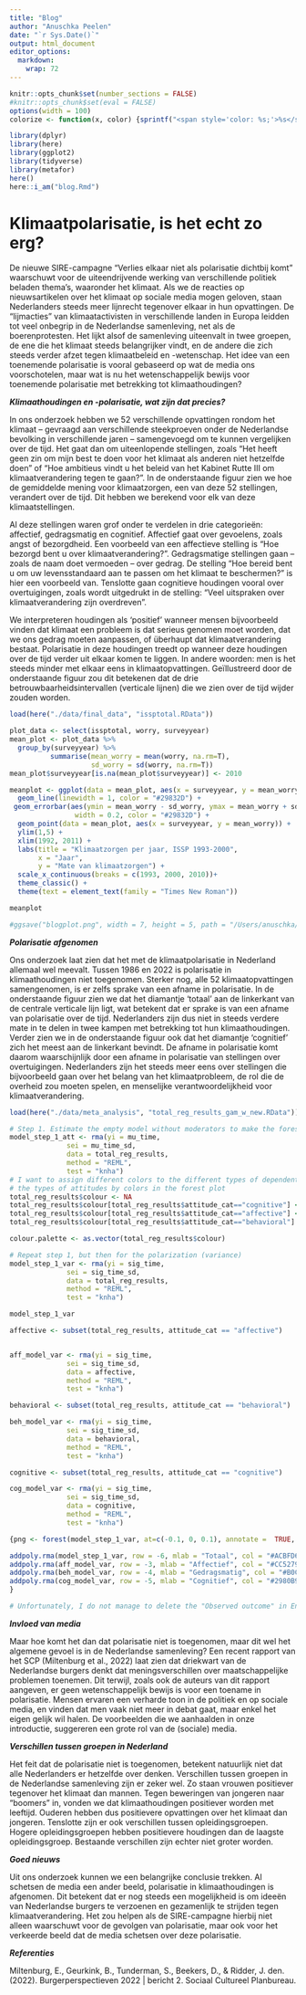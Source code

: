 ```yaml
---
title: "Blog"
author: "Anuschka Peelen"
date: "`r Sys.Date()`"
output: html_document
editor_options: 
  markdown: 
    wrap: 72
---
```


```r
knitr::opts_chunk$set(number_sections = FALSE)
#knitr::opts_chunk$set(eval = FALSE)
options(width = 100)
colorize <- function(x, color) {sprintf("<span style='color: %s;'>%s</span>", color, x) }

```

```r
library(dplyr)
library(here)
library(ggplot2)
library(tidyverse)
library(metafor)
here()
here::i_am("blog.Rmd")
```

# Klimaatpolarisatie, is het echt zo erg? {-}

De nieuwe SIRE-campagne "Verlies elkaar niet als polarisatie dichtbij
komt" waarschuwt voor de uiteendrijvende werking van verschillende
politiek beladen thema's, waaronder het klimaat. Als we de reacties op
nieuwsartikelen over het klimaat op sociale media mogen geloven, staan
Nederlanders steeds meer lijnrecht tegenover elkaar in hun opvattingen.
De "lijmacties" van klimaatactivisten in verschillende landen in Europa
leidden tot veel onbegrip in de Nederlandse samenleving, net als de
boerenprotesten. Het lijkt alsof de samenleving uiteenvalt in twee
groepen, de ene die het klimaat steeds belangrijker vindt, en de andere
die zich steeds verder afzet tegen klimaatbeleid en -wetenschap. Het
idee van een toenemende polarisatie is vooral gebaseerd op wat de media
ons voorschotelen, maar wat is nu het wetenschappelijk bewijs voor
toenemende polarisatie met betrekking tot klimaathoudingen?

***Klimaathoudingen en -polarisatie, wat zijn dat precies?***

In ons onderzoek hebben we 52 verschillende opvattingen rondom het
klimaat -- gevraagd aan verschillende steekproeven onder de Nederlandse
bevolking in verschillende jaren -- samengevoegd om te kunnen
vergelijken over de tijd. Het gaat dan om uiteenlopende stellingen,
zoals "Het heeft geen zin om mijn best te doen voor het klimaat als
anderen niet hetzelfde doen" of "Hoe ambitieus vindt u het beleid van
het Kabinet Rutte III om klimaatverandering tegen te gaan?". In de
onderstaande figuur zien we hoe de gemiddelde mening voor klimaatzorgen,
een van deze 52 stellingen, verandert over de tijd. Dit hebben we
berekend voor elk van deze klimaatstellingen.

Al deze stellingen waren grof onder te verdelen in drie categorieën:
affectief, gedragsmatig en cognitief. Affectief gaat over gevoelens,
zoals angst of bezorgdheid. Een voorbeeld van een affectieve stelling is
"Hoe bezorgd bent u over klimaatverandering?". Gedragsmatige stellingen
gaan -- zoals de naam doet vermoeden -- over gedrag. De stelling "Hoe
bereid bent u om uw levensstandaard aan te passen om het klimaat te
beschermen?" is hier een voorbeeld van. Tenslotte gaan cognitieve
houdingen vooral over overtuigingen, zoals wordt uitgedrukt in de
stelling: "Veel uitspraken over klimaatverandering zijn overdreven".

We interpreteren houdingen als 'positief' wanneer mensen bijvoorbeeld
vinden dat klimaat een probleem is dat serieus genomen moet worden, dat
we ons gedrag moeten aanpassen, of überhaupt dat klimaatverandering
bestaat. Polarisatie in deze houdingen treedt op wanneer deze houdingen
over de tijd verder uit elkaar komen te liggen. In andere woorden: men
is het steeds minder met elkaar eens in klimaatopvattingen.
Geïllustreerd door de onderstaande figuur zou dit betekenen dat de drie
betrouwbaarheidsintervallen (verticale lijnen) die we zien over de tijd
wijder zouden worden.

```r
load(here("./data/final_data", "issptotal.RData"))

plot_data <- select(issptotal, worry, surveyyear)
mean_plot <- plot_data %>%
  group_by(surveyyear) %>%
          summarise(mean_worry = mean(worry, na.rm=T),
                    sd_worry = sd(worry, na.rm=T))
mean_plot$surveyyear[is.na(mean_plot$surveyyear)] <- 2010

meanplot <- ggplot(data = mean_plot, aes(x = surveyyear, y = mean_worry)) +
  geom_line(linewidth = 1, color = "#29832D") +
 geom_errorbar(aes(ymin = mean_worry - sd_worry, ymax = mean_worry + sd_worry),
                width = 0.2, color = "#29832D") +
  geom_point(data = mean_plot, aes(x = surveyyear, y = mean_worry)) +
  ylim(1,5) + 
  xlim(1992, 2011) + 
  labs(title = "Klimaatzorgen per jaar, ISSP 1993-2000",
       x = "Jaar",
       y = "Mate van klimaatzorgen") +
  scale_x_continuous(breaks = c(1993, 2000, 2010))+ 
  theme_classic() +
  theme(text = element_text(family = "Times New Roman"))

meanplot 

#ggsave("blogplot.png", width = 7, height = 5, path = "/Users/anuschka/Documents/climatechange/climatechange/output/blogplot.png")

```

***Polarisatie afgenomen***

Ons onderzoek laat zien dat het met de klimaatpolarisatie in Nederland
allemaal wel meevalt. Tussen 1986 en 2022 is polarisatie in
klimaathoudingen niet toegenomen. Sterker nog, alle 52
klimaatopvattingen samengenomen, is er zelfs sprake van een afname in
polarisatie. In de onderstaande figuur zien we dat het diamantje
'totaal' aan de linkerkant van de centrale verticale lijn ligt, wat
betekent dat er sprake is van een afname van polarisatie over de tijd.
Nederlanders zijn dus niet in steeds verdere mate in te delen in twee
kampen met betrekking tot hun klimaathoudingen. Verder zien we in de
onderstaande figuur ook dat het diamantje 'cognitief' zich het meest aan
de linkerkant bevindt. De afname in polarisatie komt daarom
waarschijnlijk door een afname in polarisatie van stellingen over
overtuigingen. Nederlanders zijn het steeds meer eens over stellingen
die bijvoorbeeld gaan over het belang van het klimaatprobleem, de rol
die de overheid zou moeten spelen, en menselijke verantwoordelijkheid
voor klimaatverandering.

```r
load(here("./data/meta_analysis", "total_reg_results_gam_w_new.RData"))

# Step 1. Estimate the empty model without moderators to make the forest plots. 
model_step_1_att <- rma(yi = mu_time,
              sei = mu_time_sd,
              data = total_reg_results,
              method = "REML",
              test = "knha")
# I want to assign different colors to the different types of dependent variables, so that one can easily distinguish 
# the types of attitudes by colors in the forest plot
total_reg_results$colour <- NA
total_reg_results$colour[total_reg_results$attitude_cat=="cognitive"] <- "#2980B9" # blue
total_reg_results$colour[total_reg_results$attitude_cat=="affective"] <- "#CC5279" # pink
total_reg_results$colour[total_reg_results$attitude_cat=="behavioral"] <- "#B0CC52" # green

colour.palette <- as.vector(total_reg_results$colour)

# Repeat step 1, but then for the polarization (variance)
model_step_1_var <- rma(yi = sig_time,
              sei = sig_time_sd,
              data = total_reg_results,
              method = "REML",
              test = "knha")

model_step_1_var

affective <- subset(total_reg_results, attitude_cat == "affective")


aff_model_var <- rma(yi = sig_time,
              sei = sig_time_sd,
              data = affective,
              method = "REML",
              test = "knha")

behavioral <- subset(total_reg_results, attitude_cat == "behavioral")

beh_model_var <- rma(yi = sig_time,
              sei = sig_time_sd,
              data = behavioral,
              method = "REML",
              test = "knha")

cognitive <- subset(total_reg_results, attitude_cat == "cognitive")

cog_model_var <- rma(yi = sig_time,
              sei = sig_time_sd,
              data = cognitive,
              method = "REML",
              test = "knha")


```

```r

{png <- forest(model_step_1_var, at=c(-0.1, 0, 0.1), annotate =  TRUE, header = "Polarisatie in houdingen ten aanzien van klimaat", pch = 23, fonts = "Times", ylim = c(-6, 0), cex = 1, addfit = FALSE, width = 5)

addpoly.rma(model_step_1_var, row = -6, mlab = "Totaal", col = "#ACBFD6")
addpoly.rma(aff_model_var, row = -3, mlab = "Affectief", col = "#CC5279")
addpoly.rma(beh_model_var, row = -4, mlab = "Gedragsmatig", col = "#B0CC52")
addpoly.rma(cog_model_var, row = -5, mlab = "Cognitief", col = "#2980B9")
}

# Unfortunately, I do not manage to delete the "Observed outcome" in English from underneath the plot, or change CI in BI. 
```

***Invloed van media***

Maar hoe komt het dan dat polarisatie niet is toegenomen, maar dit wel
het algemene gevoel is in de Nederlandse samenleving? Een recent rapport
van het SCP (Miltenburg et al., 2022) laat zien dat driekwart van de
Nederlandse burgers denkt dat meningsverschillen over maatschappelijke
problemen toenemen. Dit terwijl, zoals ook de auteurs van dit rapport
aangeven, er geen wetenschappelijk bewijs is voor een toename in
polarisatie. Mensen ervaren een verharde toon in de politiek en op
sociale media, en vinden dat men vaak niet meer in debat gaat, maar
enkel het eigen gelijk wil halen. De voorbeelden die we aanhaalden in
onze introductie, suggereren een grote rol van de (sociale) media.

***Verschillen tussen groepen in Nederland***

Het feit dat de polarisatie niet is toegenomen, betekent natuurlijk niet
dat alle Nederlanders er hetzelfde over denken. Verschillen tussen
groepen in de Nederlandse samenleving zijn er zeker wel. Zo staan
vrouwen positiever tegenover het klimaat dan mannen. Tegen beweringen
van jongeren naar "boomers" in, vonden we dat klimaathoudingen
positiever worden met leeftijd. Ouderen hebben dus positievere
opvattingen over het klimaat dan jongeren. Tenslotte zijn er ook
verschillen tussen opleidingsgroepen. Hogere opleidingsgroepen hebben
positievere houdingen dan de laagste opleidingsgroep. Bestaande
verschillen zijn echter niet groter worden.

***Goed nieuws***

Uit ons onderzoek kunnen we een belangrijke conclusie trekken. Al
schetsen de media een ander beeld, polarisatie in klimaathoudingen is
afgenomen. Dit betekent dat er nog steeds een mogelijkheid is om ideeën
van Nederlandse burgers te verzoenen en gezamenlijk te strijden tegen
klimaatverandering. Het zou helpen als de SIRE-campagne hierbij niet
alleen waarschuwt voor de gevolgen van polarisatie, maar ook voor het
verkeerde beeld dat de media schetsen over deze polarisatie.

***Referenties***

Miltenburg, E., Geurkink, B., Tunderman, S., Beekers, D., & Ridder, J.
den. (2022). Burgerperspectieven 2022 \| bericht 2. Sociaal Cultureel
Planbureau.
